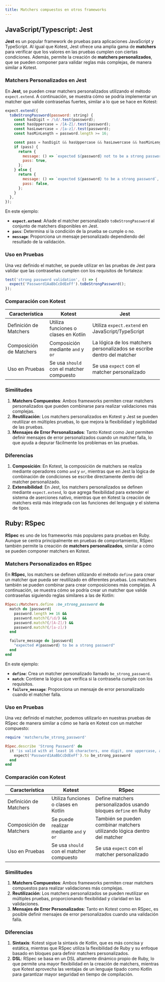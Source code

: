 ```yaml
---
title: Matchers compuestos en otros frameworks
---
```


## JavaScript/Typescript: **Jest**

**Jest** es un popular framework de pruebas para aplicaciones JavaScript y TypeScript. Al igual que Kotest, Jest ofrece una amplia gama de **matchers** para verificar que los valores en las pruebas cumplen con ciertas condiciones. Además, permite la creación de **matchers personalizados**, que se pueden componer para validar reglas más complejas, de manera similar a Kotest.

### Matchers Personalizados en Jest

En **Jest**, se pueden crear matchers personalizados utilizando el método `expect.extend`. A continuación, se muestra cómo se podría implementar un matcher que valide contraseñas fuertes, similar a lo que se hace en Kotest:

```javascript title="test/matchers/beStrongPassword.t s" showLineNumbers
expect.extend({
  toBeStrongPassword(password: string) {
    const hasDigit = /\d/.test(password);
    const hasUppercase = /[A-Z]/.test(password);
    const hasLowercase = /[a-z]/.test(password);
    const hasMinLength = password.length >= 16;

    const pass = hasDigit && hasUppercase && hasLowercase && hasMinLength;
    if (pass) {
      return {
        message: () => `expected ${password} not to be a strong password`,
        pass: true,
      };
    } else {
      return {
        message: () => `expected ${password} to be a strong password`,
        pass: false,
      };
    }
  },
});
```

En este ejemplo:

- **`expect.extend`**: Añade el matcher personalizado `toBeStrongPassword` al conjunto de matchers disponibles en Jest.
- **`pass`**: Determina si la condición de la prueba se cumple o no.
- **`message`**: Proporciona un mensaje personalizado dependiendo del resultado de la validación.

### Uso en Pruebas

Una vez definido el matcher, se puede utilizar en las pruebas de Jest para validar que las contraseñas cumplen con los requisitos de fortaleza:

```javascript title="test/matchers/beStrongPassword.test.js" showLineNumbers
test('strong password validation', () => {
  expect('Password1AaBbCcDdEeFf').toBeStrongPassword();
});
```

### Comparación con Kotest

| Característica          | Kotest                                   | Jest                                                                   |
|-------------------------|------------------------------------------|------------------------------------------------------------------------|
| Definición de Matchers  | Utiliza funciones o clases en Kotlin     | Utiliza `expect.extend` en JavaScript/TypeScript                       |
| Composición de Matchers | Composición mediante `and` y `or`        | La lógica de los matchers personalizados se escribe dentro del matcher |
| Uso en Pruebas          | Se usa `should` con el matcher compuesto | Se usa `expect` con el matcher personalizado                           |

### Similitudes

1. **Matchers Compuestos**: Ambos frameworks permiten crear matchers personalizados que pueden combinarse para realizar validaciones más complejas.
2. **Reutilización**: Los matchers personalizados en Kotest y Jest se pueden reutilizar en múltiples pruebas, lo que mejora la flexibilidad y legibilidad de las pruebas.
3. **Mensajes de Error Personalizados**: Tanto Kotest como Jest permiten definir mensajes de error personalizados cuando un matcher falla, lo que ayuda a depurar fácilmente los problemas en las pruebas.

### Diferencias

1. **Composición**: En Kotest, la composición de matchers se realiza mediante operadores como `and` y `or`, mientras que en Jest la lógica de combinación de condiciones se escribe directamente dentro del matcher personalizado.
2. **Extensibilidad**: En Jest, los matchers personalizados se definen mediante `expect.extend`, lo que agrega flexibilidad para extender el sistema de aserciones nativo, mientras que en Kotest la creación de matchers está más integrada con las funciones del lenguaje y el sistema de tipos.

## Ruby: **RSpec**

**RSpec** es uno de los frameworks más populares para pruebas en Ruby. Aunque se centra principalmente en pruebas de comportamiento, RSpec también permite la creación de **matchers personalizados**, similar a cómo se pueden componer matchers en Kotest.

### Matchers Personalizados en RSpec

En **RSpec**, los matchers se definen utilizando el método `define` para crear un matcher que pueda ser reutilizado en diferentes pruebas. Los matchers también se pueden combinar para crear composiciones más complejas. A continuación, se muestra cómo se podría crear un matcher que valide contraseñas siguiendo reglas similares a las de Kotlin:

```ruby title="spec/matchers/be_strong_password.rb" showLineNumbers
RSpec::Matchers.define :be_strong_password do
  match do |password|
    password.length >= 16 &&
    password.match?(/\d/) &&
    password.match?(/[A-Z]/) &&
    password.match?(/[a-z]/)
  end

  failure_message do |password|
    "expected #{password} to be a strong password"
  end
end
```

En este ejemplo:

- **`define`**: Crea un matcher personalizado llamado `be_strong_password`.
- **`match`**: Contiene la lógica que verifica si la contraseña cumple con los requisitos.
- **`failure_message`**: Proporciona un mensaje de error personalizado cuando el matcher falla.

### Uso en Pruebas

Una vez definido el matcher, podemos utilizarlo en nuestras pruebas de RSpec de manera similar a cómo se haría en Kotest con un matcher compuesto:

```ruby title="spec/matchers/be_strong_password_spec.rb" showLineNumbers
require 'matchers/be_strong_password'

RSpec.describe 'Strong Password' do
  it 'is valid with at least 16 characters, one digit, one uppercase, and one lowercase letter' do
    expect('Password1AaBbCcDdEeFf').to be_strong_password
  end
end
```

### Comparación con Kotest

| Característica          | Kotest                                   | RSpec                                                                    |
|-------------------------|------------------------------------------|--------------------------------------------------------------------------|
| Definición de Matchers  | Utiliza funciones o clases en Kotlin     | Define matchers personalizados usando bloques `define` en Ruby           |
| Composición de Matchers | Se puede realizar mediante `and` y `or`  | También se pueden combinar matchers utilizando lógica dentro del matcher |
| Uso en Pruebas          | Se usa `should` con el matcher compuesto | Se usa `expect` con el matcher personalizado                             |

### Similitudes

1. **Matchers Compuestos**: Ambos frameworks permiten crear matchers compuestos para realizar validaciones más complejas.
2. **Reutilización**: Los matchers personalizados se pueden reutilizar en múltiples pruebas, proporcionando flexibilidad y claridad en las validaciones.
3. **Mensajes de Error Personalizados**: Tanto en Kotest como en RSpec, es posible definir mensajes de error personalizados cuando una validación falla.

### Diferencias

1. **Sintaxis**: Kotest sigue la sintaxis de Kotlin, que es más concisa y estática, mientras que RSpec utiliza la flexibilidad de Ruby y su enfoque basado en bloques para definir matchers personalizados.
2. **DSL**: RSpec se basa en un DSL altamente dinámico propio de Ruby, lo que permite una mayor flexibilidad en la creación de matchers, mientras que Kotest aprovecha las ventajas de un lenguaje tipado como Kotlin para garantizar mayor seguridad en tiempo de compilación.
